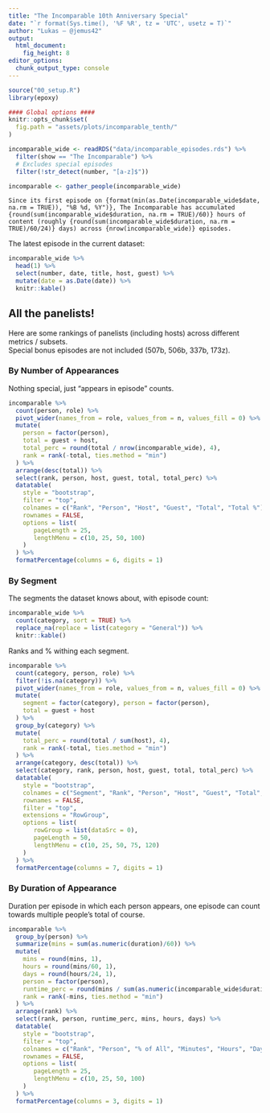 ```yaml
---
title: "The Incomparable 10th Anniversary Special"
date: "`r format(Sys.time(), '%F %R', tz = 'UTC', usetz = T)`"
author: "Lukas — @jemus42"
output: 
  html_document:
    fig_height: 8
editor_options: 
  chunk_output_type: console
---
```


```r
source("00_setup.R")
library(epoxy)

#### Global options ####
knitr::opts_chunk$set(
  fig.path = "assets/plots/incomparable_tenth/"
)

incomparable_wide <- readRDS("data/incomparable_episodes.rds") %>%
  filter(show == "The Incomparable") %>%
  # Excludes special episodes
  filter(!str_detect(number, "[a-z]$"))

incomparable <- gather_people(incomparable_wide)
```

```glue
Since its first episode on {format(min(as.Date(incomparable_wide$date, na.rm = TRUE)), "%B %d, %Y")}, The Incomparable has accumulated {round(sum(incomparable_wide$duration, na.rm = TRUE)/60)} hours of content (roughly {round(sum(incomparable_wide$duration, na.rm = TRUE)/60/24)} days) across {nrow(incomparable_wide)} episodes.
```



The latest episode in the current dataset:

```r
incomparable_wide %>%
  head(1) %>%
  select(number, date, title, host, guest) %>%
  mutate(date = as.Date(date)) %>%
  knitr::kable()
```


## All the panelists!

Here are some rankings of panelists (including hosts) across different metrics / subsets.  
Special bonus episodes are not included (507b, 506b, 337b, 173z).

### By Number of Appearances

Nothing special, just "appears in episode" counts.

```r
incomparable %>%
  count(person, role) %>%
  pivot_wider(names_from = role, values_from = n, values_fill = 0) %>%
  mutate(
    person = factor(person),
    total = guest + host,
    total_perc = round(total / nrow(incomparable_wide), 4),
    rank = rank(-total, ties.method = "min")
  ) %>%
  arrange(desc(total)) %>%
  select(rank, person, host, guest, total, total_perc) %>%
  datatable(
    style = "bootstrap",
    filter = "top",
    colnames = c("Rank", "Person", "Host", "Guest", "Total", "Total %"), 
    rownames = FALSE,
    options = list(
       pageLength = 25,
       lengthMenu = c(10, 25, 50, 100)
    )
  ) %>%
  formatPercentage(columns = 6, digits = 1)
```

### By Segment

The segments the dataset knows about, with episode count:

```r
incomparable_wide %>%
  count(category, sort = TRUE) %>%
  replace_na(replace = list(category = "General")) %>%
  knitr::kable()
```

Ranks and % withing each segment.

```r
incomparable %>%
  count(category, person, role) %>%
  filter(!is.na(category)) %>%
  pivot_wider(names_from = role, values_from = n, values_fill = 0) %>%
  mutate(
    segment = factor(category), person = factor(person),
    total = guest + host
  ) %>%
  group_by(category) %>%
  mutate(
    total_perc = round(total / sum(host), 4),
    rank = rank(-total, ties.method = "min")
  ) %>%
  arrange(category, desc(total)) %>%
  select(category, rank, person, host, guest, total, total_perc) %>%
  datatable(
    style = "bootstrap",
    colnames = c("Segment", "Rank", "Person", "Host", "Guest", "Total", "Total %"), 
    rownames = FALSE,
    filter = "top",
    extensions = "RowGroup",
    options = list(
       rowGroup = list(dataSrc = 0),
       pageLength = 50,
       lengthMenu = c(10, 25, 50, 75, 120)
    )
  ) %>%
  formatPercentage(columns = 7, digits = 1)
```

### By Duration of Appearance

Duration per episode in which each person appears, one episode can count towards multiple people's total of course.

```r
incomparable %>%
  group_by(person) %>%
  summarize(mins = sum(as.numeric(duration)/60)) %>%
  mutate(
    mins = round(mins, 1),
    hours = round(mins/60, 1), 
    days = round(hours/24, 1),
    person = factor(person),
    runtime_perc = round(mins / sum(as.numeric(incomparable_wide$duration/60)), 4),
    rank = rank(-mins, ties.method = "min")
  ) %>%
  arrange(rank) %>%
  select(rank, person, runtime_perc, mins, hours, days) %>%
  datatable(
    style = "bootstrap",
    filter = "top",
    colnames = c("Rank", "Person", "% of All", "Minutes", "Hours", "Days"), 
    rownames = FALSE,
    options = list(
       pageLength = 25,
       lengthMenu = c(10, 25, 50, 100)
    )
  ) %>%
  formatPercentage(columns = 3, digits = 1)
```

